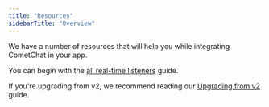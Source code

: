 ```yaml
---
title: "Resources"
sidebarTitle: "Overview"
---
```




We have a number of resources that will help you while integrating CometChat in your app.

You can begin with the [all real-time listeners](/sdk/javascript/3.0/resources-all-real-time-listeners) guide.

If you're upgrading from v2, we recommend reading our [Upgrading from v2](/sdk/javascript/3.0/resources-upgrading-from-v2) guide.
